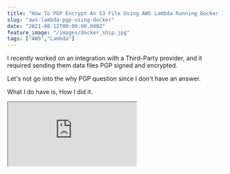 ```yaml
---
title: "How To PGP Encrypt An S3 File Using AWS Lambda Running Docker Images"
slug: "aws-lambda-pgp-using-docker"
date: "2021-08-12T00:00:00.000Z"
feature_image: "/images/docker_ship.jpg"
tags: ["AWS","Lambda"]
---
```


I recently worked on an integration with a Third-Party provider, and it required sending them data files PGP signed and encrypted.

Let's not go into the why PGP question since I don't have an answer.

What I do have is, How I did it.

<iframe src="https://www.youtube.com/embed/WuKbZATHzVE" />

My team is primarily on AWS Serverless, running everything on Lambda, and wanted to run this PGP Encrypt/Sign job there.

There are a lot of libraries out there for PGP encryption ([PgpCore](https://github.com/mattosaurus/PgpCore), [OpenPGP.js](https://github.com/openpgpjs/openpgpjs) etc.). However, these did not integrate with this third-party provider. Their decryption software seems to work only with the files encrypted using [GnuPG](https://gnupg.org/download/).

It meant more work since we had to run a command-line tool to encrypt and sign a file.

I couldn't get the command-line tool to run on the default language runtimes available (.NET, Node.js), I decided to use Docker and run custom code within that to get this done.

So here's how you can encrypt/sign a file in Amazon S3 using the command-line gpg tool running on AWS Lambda within a Docker Container. I use .NET as my programming language, but I am sure this is very similar to any other programming language.

Setting up PGP
--------------

Before we go any further, let's first understand how PGP works and how to Sign and Encrypt

> [\*Pretty Good Privacy (PGP)](https://en.wikipedia.org/wiki/Pretty_Good_Privacy) is an encryption program that provides cryptographic privacy and authentication for data communication\*

PGP works with a Private/Public key pair. Data sent can either be signed or encrypted or both.

When signing, the Private key of the Sender is used, which can later be verified using the public key of the Sender at the Recipient side.

For encrypting the data, the Sender uses the Recipients Public Key, which can then be decrypted using the Recipient's Private key once they receive it.

To see this in action, first install the [GnuPG tool from here](https://gnupg.org/download/). If you are on Linux or use the [Windows Subsystem for Linux](https://docs.microsoft.com/en-us/windows/wsl/install-win10), you would most likely have this already installed.

![PGP command line help information](/images/gpg_help.jpg)

Type in gpg -h to get details and help on how to use the tool.

To get started using the tool, we need two certificates - for Sender and Recipient.

In a real-world scenario, we will only have access to the other party's public key (Sender or Recipient).

To generate keys, we can use the `gpg --full-gen-key` command, which will ask few more details to create the certificate. You can also save all the options to a file and pass that as an argument using the `--batch` flag.

    gpg --full-gen-key
    
    OR 
    
```powershell
gpg --batch --full-gen-key Sender # Certificate parameters in the file named Sender
gpg --batch --full-gen-key Recipient # Certificate parameters in the file named Recipient
```
    

Here's an example of a file with all the arguments. This is for the `Sender`; you can create one for the Recipient.

```bash
# Sender file
%echo Generating a basic OpenPGP key
Key-Type: RSA
Key-Length: 2048
Subkey-Type: RSA
Subkey-Length: 2048
Name-Real: Sender
Name-Comment: Sender
Name-Email: sender@email.com
Expire-Date: 1y
Passphrase: sender_password
# Do a commit here, so that we can later print "done" :-)
%commit
%echo done
```
    

The certificates can be exported into private and public key files using the `export` command. You can use this command if you want to share the public key file with the other party.

The below commands exports the Sender certificate. Do the same for the Recipient certificates.

```powershell
Export Key
gpg --output sender_public.pgp --armor --export sender@email.com
// Will prompt for paraphrase
gpg --output sender_private.pgp --armor --export-secret-key sender@email.com 
```
    

To encrypt and sign a plain text file, use the below command, which specifies the Recipient and the sender details, as shown below. It will prompt for the Sender's private key Passphrase (if you haven't noticed, is there in the Sender file we created above, which must be securely stored).

```powershell
# Encrypt and Sign
gpg --recipient recipient --encrypt --sign --local-user sender --armor PlainFile.txt
```
    

By default, the above command creates a file with the same name as the input appended with `.asc` in the end. You can override this if you want.

To decrypt and verify this on the Recipient side, we can use the below command. Since the Recipient certificates are present in my gpg keyring (since I created them on my computer), it automatically picks up the correct certificate.

You can also see the signature public key details in the output below, which verifies the message is not tampered.

    gpg --output TestFile.decrypt.txt --decrypt TestFile.txt.asc
    

![gpg decrypt output with signature verification](/images/gpg_decrypt.jpg)

PGP From .NET Core
------------------

The [Process](https://docs.microsoft.com/en-us/dotnet/api/system.diagnostics.process?view=net-5.0) class in .NET Core provides access to local and remote processes. It enables you to start and stop local system processes.

It applies to PGP command-line tool as well. Using the below code, I can run the gpg tool with any provided arguments.

The `--homedir` is by default set to _'/tmp_' directory. This is because when running this from within an AWS Lambda Docker image (which we will shortly), this is the only directory [where we have write access.](https://docs.aws.amazon.com/lambda/latest/dg/images-create.html#images-reqs)

    private const string Root = "/tmp";
    
```csharp
private async Task RunGpgExternalProcess(string arguments)
{
```
        using (System.Diagnostics.Process proc = new System.Diagnostics.Process())
        {
            string result = "";
            proc.StartInfo.FileName = "gpg";
            proc.StartInfo.Arguments = $"--homedir \"{Root}/\" {arguments}";
            proc.StartInfo.UseShellExecute = false;
            proc.StartInfo.RedirectStandardOutput = true;
            proc.StartInfo.RedirectStandardError = true;
            proc.Start();
            result += await proc.StandardOutput.ReadToEndAsync();
            result += await proc.StandardError.ReadToEndAsync();
            proc.WaitForExit();
            logger.LogInformation($"GPG External Process - {result}");
        }
    }
    

### Setting up Certificates

To run the pgp, we first need to import the certificates into the environment on which we are running it. In this case, we need to import it into the lambda container where our function will be running.

For demo purposes, I have added the below configuration settings to `appsettings.json`. To store this securely, you can move it to [AWS Parameter Store](https://docs.aws.amazon.com/systems-manager/latest/userguide/systems-manager-parameter-store.html) and [use it from there](https://aws.amazon.com/blogs/developer/net-core-configuration-provider-for-aws-systems-manager/).

    "PgpSettings": {
      "SenderUserId": "Sender",
      "RecipientUserId": "Recipient",
      "RecipientPublicKey": "<base64 encoded recipient public key>",
      "SenderPrivateKey": "<base64 encoded sender private key>",
      "SenderPassphrase": "sender_password"
    }
    

To import the certificates into the gpg keyring, we first need to make it available on the local disk.

The `SaveCertsToDisk` function decodes the base64 encoded string and writes it into the `*/tmp*' folder. The` ImportCertificatesIntoPgp\` uses the PGP CLI via the External process command and imports the file into the keyring. To import the private key, we specify the Passphrase as well.

Note in this case, I am only importing the Sender's private key (for signing) and the Recipients Public Key (for encrypting). This is very similar to how it will be in a real-world Sender application.

```csharp
private readonly string RecipientPublicKeyFile = $"{Root}/RecipientPublicKey.pgp";
private readonly string SenderPrivateKeyFile = $"{Root}/PrivateKey.pgp";
private readonly string OriginalFile = $"{Root}/Original.csv";
private readonly string OutputFileName = $"{Root}/PGP.csv";
```
    
```csharp
private async Task SaveCertsToDisk()
{
```
        logger.LogInformation("Saving GPG Certificates Locally");
        string recipientPublicKey = PgpSettings.RecipientPublicKey.Base64Decode();
        string senderPrivateKey = PgpSettings.SenderPrivateKey.Base64Decode();
        await System.IO.File.WriteAllTextAsync(RecipientPublicKeyFile, recipientPublicKey);
        await System.IO.File.WriteAllTextAsync(SenderPrivateKeyFile, senderPrivateKey);
        logger.LogInformation("Saved GPG Certificates Locally");
    }
    
```csharp
private async Task ImportCertificatesIntoPgp()
{
```
        logger.LogInformation("Importing Certificates into pgp keyring");
        string passphrase = PgpSettings.SenderPassphrase;
        await RunGpgExternalProcess( // Import Private Key into Key Ring
            $"--passphrase \"{passphrase}\" --import {SenderPrivateKeyFile}");
        await RunGpgExternalProcess( // Import Public Key into Key Ring
            $"--import {RecipientPublicKeyFile}"); 
        logger.LogInformation("Imported Certificates into pgp keyring");
    }
    

### Encrypt And Sign

Let's put this all together. The `Convert` function takes in the un-encrypted file content as `byte[]` and passes it to the `PgpEncryptAndSign` function.

The code below writes the content into a local file (again inside the _/tmp_ folder) to make the file locally available.

With all the certificates imported into the gpg keyring, we can now use the `--encrypt` and `--sign` method to encrypt the original file. It returns the encrypted content as `byte[]`.

```csharp
public async Task<byte[]> Convert(byte[] fileContent)
{
```
        await SaveCertsToDisk();
        await ImportCertificatesIntoPgp();
        return await PgpEncryptAndSign(fileContent);
    }
    
```csharp
private async Task<byte[]> PgpEncryptAndSign(byte[] fileContent)
{
```
        logger.LogInformation("Starting PGP EncryptAndSign File Contents");
        var senderUserId = PgpSettings.SenderUserId;
        var recipientUserId = PgpSettings.RecipientUserId;
        var passphrase = PgpSettings.SenderPassphrase;
        await System.IO.File.WriteAllBytesAsync(OriginalFile, fileContent);
        await RunGpgExternalProcess(
            $"--no-tty --trust-model always --batch --passphrase {passphrase} --recipient {recipientUserId} --encrypt --sign --local-user {senderUserId} --armor -o {OutputFileName} {OriginalFile}");
        return await System.IO.File.ReadAllBytesAsync(OutputFileName);
    }
    

### Function Handler

I used the Visual Studio Toolkit to create the AWS Lambda project and selected the Simple S3 Function Blueprint template. It sets up a basic template to react to S3 events.

[

AWS Lambda For The .NET Developer: How To Easily Get Started

Learn how to get started with AWS Lambda with .NET Core by building out a simple function and deploying to AWS. We will also see how to set up local development environment using the AWS Toolkit.

![](/images/favicon.ico)Rahul NathRahul Pulikkot Nath

![](/images/aws_lambda.jpg)

](/posts/aws-lambda-net-core)

The `FunctionHandler` method handles `S3Event`, raised based on the events that we listen to on the Lambda (will be set up later when we deploy to Lambda). We first read the file's contents, encrypt it using PGP and upload it back into an S3 bucket (conventionally named with an _'-encrypted_' at the end).

```csharp
public async Task FunctionHandler(S3Event evnt, ILambdaContext context)
{
```
        var s3Event = evnt.Records?[0].S3;
        if (s3Event == null) return;
        var bucketName = s3Event.Bucket.Name;
        var fileName = s3Event.Object.Key;
        try
        {
            Console.WriteLine($"New File {bucketName} {fileName}");
            var byteContent = await ReadFileContent(bucketName, fileName);
            var encryptedFileContents = await cryptoService.Convert(byteContent);
            await SaveEncryptedFile(
                            $"{bucketName}-encrypted", fileName, encryptedFileContents);
            Console.WriteLine("File Successfully encrypted and saved");
        }
        catch (Exception e)
        {
           // Log and handle
        }
    }
    

Setting up Docker Image
-----------------------

To create a Docker image, we can use the [base image available from Amazon for .NET Lambda functions](https://docs.aws.amazon.com/lambda/latest/dg/csharp-image.html). The high-level steps to create a package are [available here](https://docs.aws.amazon.com/lambda/latest/dg/images-create.html#images-create-from-base) for reference.

The below _Dockerfile_ uses the base image from the public ECR repository, builds and publishes our project, and packages the assemblies into the `/var/task` folder within the docker image.

The `CMD` instructs the details to the `FunctionHandler` and is the entry point for our Lambda Function.

    FROM public.ecr.aws/lambda/dotnet:core3.1 AS base  
      
```bash
FROM mcr.microsoft.com/dotnet/sdk:3.1 as build  
WORKDIR /src  
COPY ["AWSLambdaS3.csproj", "base/"]  
RUN dotnet restore "base/AWSLambdaS3.csproj"  
```
      
```bash
WORKDIR "/src"  
COPY . .  
RUN dotnet build "AWSLambdaS3.csproj" --configuration Release --output /app/build  
```
      
```bash
FROM build AS publish  
RUN dotnet publish "AWSLambdaS3.csproj" \  
```
                --configuration Release \
                --framework netcoreapp3.1 \
                --self-contained false \   
                --output /app/publish
      
```bash
```bash
```
```bash
FROM base AS final
```
```bash
WORKDIR /var/task
```
COPY --from=publish /app/publish .  
CMD ["AWSLambdaS3::AWSLambdaS3.Function::FunctionHandler"]
```
    

Packaging & Publishing - Manually
---------------------------------

### Publish To ECR

AWS Lambda uses docker images from ECR.

_Amazon Elastic Container Registry ([Amazon ECR](https://aws.amazon.com/ecr/)) is a fully managed container registry that makes it easy to store, manage, share, and deploy your container images and artifacts anywhere._

Head over to your AWS console (or use the AWS CLI) to create a new repository. The Lambda function and the ECR registry repository must be under the same account.

Below I have created '_rahulpnath-test_' repository, with all the default options selected on create.

![Publish Docker images to AWS ECR](/images/aws_lambda_docker_ecr.jpg)

To upload images to this repository, click the '_View push commands_' button to see the commands.

It logs into our private ECR repository using the AWS CLI, and then builds, tags, and pushes the image to the repository.

You can find more details about it [here](https://docs.aws.amazon.com/AmazonECR/latest/userguide/getting-started-cli.html).

```bash
aws ecr get-login-password --region ap-southeast-2 | docker login --username AWS --password-stdin 189107071895.dkr.ecr.ap-southeast-2.amazonaws.com
docker build -t rahulpnath-test .
docker tag rahulpnath-test:latest 189107071895.dkr.ecr.ap-southeast-2.amazonaws.com/rahulpnath-test:latest
docker push 189107071895.dkr.ecr.ap-southeast-2.amazonaws.com/rahulpnath-test:latest
```
    

If you get an _ERROR \[internal\] load metadata for public.ecr.aws/lambda/dotnet:core3.1, with a 40 Forbidden,_ you have to [login to the public repository](https://docs.aws.amazon.com/AmazonECR/latest/public/public-registries.html#public-registry-auth) as well.

    aws ecr-public get-login-password --region us-east-1 | docker login --username AWS --password-stdin public.ecr.aws
    

Once all the above steps are done, you can see there is a new image in the repository that we just created.

![Latest Docker image published to AWS ECR](/images/aws_lambda_docker_ecr_image.jpg)

Publish To Lambda
-----------------

Finally, let's publish the Lambda.

Under the AWS Lambda section in the web console, click the Create Function and choose the 'Container Image' option.

Give the function a name and select the Container image using the 'Browse Images' button. For now, let's leave all the other options as default and click 'Create function'.

![Create new AWS Lambda function using Container Image](/images/aws_lambda_container_image.jpg)

We need two S3 buckets, that we can create the S3 section under the same account/region. The bucket name follows the convention (one ends with '-encrypted') and has all the default options set.

![AWS S3 containers to upload files](/images/aws_lambda_docker_s3.jpg)

### Setup IAM Permissions and Lambda Trigger

We need to give the AWS Lambda access to read from the S3 buckets and set a trigger to run the lambda function any time a new file is uploaded to the _PGP-docker_ S3 bucket.

Under '_Configuration → Permissions_', we can update the IAM Execution role to give the relevant permissions to read and update S3 buckets.

Clicking the role name (_lambda-PGP-docker-role-lmz5g2g0_ link in the below example), takes you to the IAM Management Console, where these can be modified.

![AWS Lambda Permissions configuration](/images/aws_lambda_permissions.jpg)

We will '_Add Inline Policy_', using the button under the permissions tab in IAM Console for this example. It brings up the below page, where we can select the S3 service and specify the permissions required.

In our example, we need to Get and Put a file from S3, so I have added GetObject and PutObject permissions. I have also explicitly restricted the access to the specific 2 S3 resources and all objects inside it (_arn:aws:s3:::pgp-docker/_\* and \*arn:aws:s3:::pgp-docker-encrypted/\*\*)

![Add permissions to Lambda to access specific S3 buckets to read/write](/images/aws_lambda_s3_iam_permissions.jpg)

To trigger the lambda function any time a file is uploaded in the _PGP-docker_ S3 _, 'Add Trigger'_ from the lambda page Configuration → Triggers option.

It gives the below options to again select a trigger source (in this case, S3) and specific the bucket details and type of events that must trigger the lambda function.

Since we want to encrypt the file any time a new one is added to the bucket, I have registered for the PUT event type.

![Set up lambda trigger when a new file is added to S3 bucket](/images/aws_lambda_s3_trigger.jpg)

### Lambda Timeout

While putting this post together, I wasted over 2 hours because of this one tiny setting.

By default, a new lambda created has a timeout of 3 seconds. This is small, and most likely, our lambda function here will timeout.  I did not notice the timeout message in the CloudWatch logs and spent hours debugging the issue.

So make sure to update this to a larger value so that we have enough time to read, PGP encrypts and uploads back the file to S3.

We can update the timeout under _Configuration → General Configuration_

![AWS Lambda default timeout of 3 sec. Make sure to update to the required value.](/images/aws_labda_timeout.jpg)

Packaging & Publishing - Visual Studio
--------------------------------------

With AWS Toolkit installed, you can skip most of the above steps and directly publish from Visual Studio. Right-click on the Lambda function project and choose the 'Publish to AWS Lambda...' option.

Choose Package Type to 'Image' to indicate Lambda function is to be deployed a Docker Image.

Provide the details from the ECR Repository and image tag.

![Publish AWS Lambda Docker container image from Visual Studio AWS Toolkit](/images/aws_lambda_docker_publish_visual_studio.jpg)

In the following dialog, select the appropriate IAM Role (below I have selected AWSLambdaExecute, which gives access to read/write from S3 buckets). Note the timeout, in this case, is automatically set to 120 seconds.

![Publish AWS Lambda Docker container image advanced settings from Visual Studio AWS Toolkit](/images/aws_lambda_docker_publish_visual_studio_advanced_settings.jpg)

Hitting Upload will trigger a docker build (using the Dockerfile in the repository), push it up to ECR, and use the new image to set up the lambda function. All of this is done by Visual Studio for us.

Once done, we need to set up the right triggers for the function (as we did in the manual step).

In a real-world application, I would set up a build-deploy pipeline instead of Manual or deploy from VS. But that is a topic for another blog post.

With all that setup, it's time to upload our first file to the S3 bucket.  Since the Lambda is set to trigger on a PUT, it will automatically invoke our lambda function, run using the docker image from ECR and upload the file to the second S3 bucket.

Any changes made to the docker image must be built and pushed to the ECR as a new image. You can then _Deploy new image_ from  \*\*the lambda function.

I hope this helps you set up PGP encryption of a file from an S3 bucket using Lambda and a Docker image.

You can find the full [source code here](https://github.com/rahulpnath/Blog/tree/master/AWSLambdaPGPDocker).

**References:**

*   [Deploy .NET Lambda Functions As Containers](https://www.c-sharpcorner.com/article/deploy-net-lambda-functions-as-containers/)
*   [.NET 5 AWS Lambda Support with Container Images](https://aws.amazon.com/blogs/developer/net-5-aws-lambda-support-with-container-images/)

Photo by [Ian Taylor](https://unsplash.com/@carrier_lost?utm_source=unsplash&utm_medium=referral&utm_content=creditCopyText) on [Unsplash](https://unsplash.com/s/photos/docker?utm_source=unsplash&utm_medium=referral&utm_content=creditCopyText)